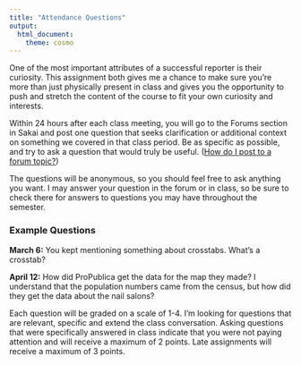 ```yaml
---
title: "Attendance Questions"
output:
  html_document:
    theme: cosmo
---
```


One of the most important attributes of a successful reporter is their curiosity. This assignment both gives me a chance to make sure you're more than just physically present in class and gives you the opportunity to push and stretch the content of the course to fit your own curiosity and interests. 

Within 24 hours after each class meeting, you will go to the Forums section in Sakai and post one question that seeks clarification or additional context on something we covered in that class period. Be as specific as possible, and try to ask a question that would truly be useful. ([How do I post to a forum topic?](http://sakai.screenstepslive.com/s/sakai_help/m/68426/l/728595-how-do-i-post-to-a-forum-topic))

The questions will be anonymous, so you should feel free to ask anything you want. I may answer your question in the forum or in class, so be sure to check there for answers to questions you may have throughout the semester.



### Example Questions

**March 6:**
You kept mentioning something about crosstabs. What’s a crosstab?

**April 12:**
How did ProPublica get the data for the map they made? I understand that the population numbers came from the census, but how did they get the data about the nail salons?


Each question will be graded on a scale of 1-4. I’m looking for questions that are relevant, specific and extend the class conversation. Asking questions that were specifically answered in class indicate that you were not paying attention and will receive a maximum of 2 points. Late assignments will receive a maximum of 3 points.





